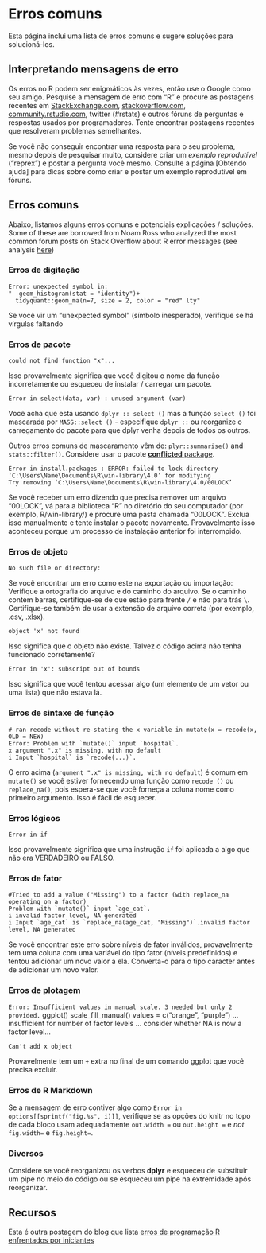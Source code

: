# Erros comuns  

Esta página inclui uma lista de erros comuns e sugere soluções para solucioná-los.

## Interpretando mensagens de erro

Os erros no R podem ser enigmáticos às vezes, então use o Google como seu amigo. Pesquise a mensagem de erro com "R" e procure as postagens recentes em [StackExchange.com](StackExchange.com), [stackoverflow.com](stackoverflow.com), [community.rstudio.com](community.rstudio.com), twitter (#rstats) e outros fóruns de perguntas e respostas usados por programadores. Tente encontrar postagens recentes que resolveram problemas semelhantes.

Se você não conseguir encontrar uma resposta para o seu problema, mesmo depois de pesquisar muito, considere criar um *exemplo reprodutível* ("reprex") e postar a pergunta você mesmo. Consulte a página [Obtendo ajuda] para dicas sobre como criar e postar um exemplo reprodutível em fóruns.

## Erros comuns  

Abaixo, listamos alguns erros comuns e potenciais explicações / soluções. Some of these are borrowed from Noam Ross who analyzed the most common forum posts on Stack Overflow about R error messages (see analysis [here](https://github.com/noamross/zero-dependency-problems/blob/master/misc/stack-overflow-common-r-errors.md))  


### Erros de digitação {.unnumbered}  

```
Error: unexpected symbol in:
"  geom_histogram(stat = "identity")+
  tidyquant::geom_ma(n=7, size = 2, color = "red" lty"
```
Se você vir um "unexpected symbol" (símbolo inesperado), verifique se há vírgulas faltando  

### Erros de pacote {.unnumbered}  

```
could not find function "x"...
```
Isso provavelmente significa que você digitou o nome da função incorretamente ou esqueceu de instalar / carregar um pacote.

```
Error in select(data, var) : unused argument (var)
```
Você acha que está usando `dplyr :: select ()` mas a função `select ()` foi mascarada por `MASS::select ()` - especifique `dplyr ::` ou reorganize o carregamento do pacote para que dplyr venha depois de todos os outros.

Outros erros comuns de mascaramento vêm de: `plyr::summarise()` and `stats::filter()`. Considere usar o pacote [**conflicted** package](https://www.tidyverse.org/blog/2018/06/conflicted/).

```
Error in install.packages : ERROR: failed to lock directory ‘C:\Users\Name\Documents\R\win-library\4.0’ for modifying
Try removing ‘C:\Users\Name\Documents\R\win-library\4.0/00LOCK’
```

Se você receber um erro dizendo que precisa remover um arquivo "00LOCK", vá para a biblioteca "R" no diretório do seu computador (por exemplo, R/win-library/) e procure uma pasta chamada "00LOCK". Exclua isso manualmente e tente instalar o pacote novamente. Provavelmente isso aconteceu porque um processo de instalação anterior foi interrompido.

### Erros de objeto {.unnumbered}  

```
No such file or directory:
```
Se você encontrar um erro como este na exportação ou importação: Verifique a ortografia do arquivo e do caminho do arquivo. Se o caminho contém barras, certifique-se de que estão para frente `/` e não para trás `\`. Certifique-se também de usar a extensão de arquivo correta (por exemplo, .csv, .xlsx).

```
object 'x' not found 
```
Isso significa que o objeto não existe. Talvez o código acima não tenha funcionado corretamente?

```
Error in 'x': subscript out of bounds
```
Isso significa que você tentou acessar algo (um elemento de um vetor ou uma lista) que não estava lá.

### Erros de sintaxe de função {.unnumbered}

```
# ran recode without re-stating the x variable in mutate(x = recode(x, OLD = NEW)
Error: Problem with `mutate()` input `hospital`.
x argument ".x" is missing, with no default
i Input `hospital` is `recode(...)`.
```
O erro acima (`argument ".x" is missing, with no default`) é comum em `mutate()` se você estiver fornecendo uma função como `recode ()` ou `replace_na()`, pois espera-se que você forneça a coluna nome como  primeiro argumento. Isso é fácil de esquecer.

### Erros lógicos {.unnumbered}  

```
Error in if
```

Isso provavelmente significa que uma instrução `if` foi aplicada a algo que não era VERDADEIRO ou FALSO.

### Erros de fator {.unnumbered}  

```
#Tried to add a value ("Missing") to a factor (with replace_na operating on a factor)
Problem with `mutate()` input `age_cat`.
i invalid factor level, NA generated
i Input `age_cat` is `replace_na(age_cat, "Missing")`.invalid factor level, NA generated
```
Se você encontrar este erro sobre níveis de fator inválidos, provavelmente tem uma coluna com uma variável do tipo fator (níveis predefinidos) e tentou adicionar um novo valor a ela. Converta-o para o tipo caracter antes de adicionar um novo valor.

### Erros de plotagem {.unnumbered}  

`Error: Insufficient values in manual scale. 3 needed but only 2 provided.`
ggplot() scale_fill_manual() values = c("orange", "purple") ... insufficient for number of factor levels ... consider whether NA is now a factor level...

```
Can't add x object
```
Provavelmente tem um `+` extra no final de um comando ggplot que você precisa excluir.

### Erros de R Markdown {.unnumbered}  

Se a mensagem de erro contiver algo como `Error in options[[sprintf("fig.%s", i)]]`, verifique se as opções do knitr no topo de cada bloco usam adequadamente `out.width = ` ou `out.height = ` e *not* `fig.width=` e `fig.height=`.

### Diversos {.unnumbered}  

Considere se você reorganizou os verbos **dplyr** e esqueceu de substituir um pipe no meio do código ou se esqueceu um pipe na extremidade após reorganizar.

<!-- ======================================================= -->
## Recursos { }

Esta é outra postagem do blog que lista [erros de programação R enfrentados por iniciantes](https://www.r-bloggers.com/2016/06/common-r-programming-errors-faced-by-beginners/)
